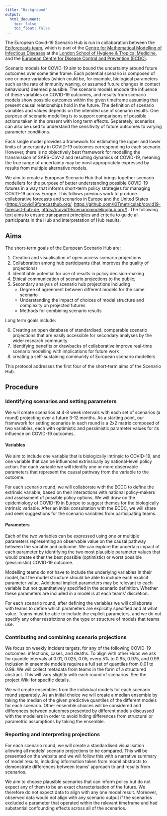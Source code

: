 ```yaml
---
title: "Background"
output:
  html_document:
    toc: false
    toc_float: false
---
```


The European Covid-19 Scenario Hub is run in collaboration between the [Epiforecasts team](http://epiforecasts.io/), which is part of the [Centre for Mathematical Modelling of Infectious Diseases](http://cmmid.github.io/topics/covid19) at the [London School of Hygiene & Tropical Medicine](http://www.lshtm.ac.uk), and the [European Centre for Disease Control and Prevention (ECDC)](http://ecdc.europa.eu).

Scenario models for COVID-19 aim to bound the uncertainty around future outcomes over some time frame. Each potential scenario is composed of one or more variables (which could be, for example, biological parameters such as the rate of immunity waning, or assumed future changes in contact behaviours) deemed plausible. The scenario models encode the influence of these variables on COVID-19 outcomes, and results from scenario models show possible outcomes within the given timeframe assuming that present causal relationships hold in the future. The definition of scenario variables and values depends on the intended use of scenario results. One purpose of scenario modelling is to support comparisons of possible actions taken in the present with long term effects. Separately, scenarios can also be used to understand the sensitivity of future outcomes to varying parameter conditions. 

Each single model provides a framework for estimating the upper and lower limits of uncertainty in COVID-19 outcomes corresponding to each scenario. However, there is no objectively best framework for modelling the transmission of SARS-CoV-2 and resulting dynamics of COVID-19, meaning the true range of uncertainty may be most appropriately expressed by results from multiple alternative models.

We aim to create a European Scenario Hub that brings together scenario modellers for the purpose of better understanding possible COVID-19 futures in a way that informs short-term policy strategies for managing COVID-19 across Europe. This follows previous work to produce collaborative forecasts and scenarios in Europe and the United States (<https://covid19forecasthub.org/>, <https://github.com/KITmetricslab/covid19-forecast-hub-de>, <https://covid19scenariomodelinghub.org/>). The following text aims to ensure transparent principles and criteria to guide all participants in the Hub and interpretation of Hub results.

## Aims

The short-term goals of the European Scenario Hub are:

1. Creation and visualisation of open access scenario projections
2. Collaboration among hub participants (that improves the quality of projections)
3. Identifiable potential for use of results in policy decision-making
4. Ethical communication of scenario projections to the public; 
5. Secondary analysis of scenario hub projections including 
    * Degree of agreement between different models for the same scenario
    * Understanding the impact of choices of model structure and complexity on projected futures
    * Methods for combining scenario results

Long term goals include:

6. Creating an open database of standardised, comparable scenario projections that are easily accessible for secondary analyses by the wider research community
7. Identifying benefits or drawbacks of collaborative improve real-time scenario modelling with implications for future work
8. creating a self-sustaining community of European scenario modellers

This protocol addresses the first four of the short-term aims of the Scenario Hub.

## Procedure

### Identifying scenarios and setting parameters

We will create scenarios at 4-8 week intervals with each set of scenarios (a round) projecting over a future 3-12 months. As a starting point, our framework for setting scenarios in each round is a 2x2 matrix composed of two variables, each with optimistic and pessimistic parameter values for its influence on COVID-19 outcomes. 

#### Variables

We aim to include one variable that is biologically intrinsic to COVID-19, and one variable that can be influenced extrinsically by national-level policy action. For each variable we will identify one or more observable parameters that represent the causal pathway from the variable to the outcome. 

For each scenario round, we will collaborate with the ECDC to define the extrinsic variable, based on their interactions with national policy-makers and assessment of possible policy options. We will draw on the epidemiology of COVID-19 in Europe to suggest themes for the biologically intrinsic variable. After an initial consultation with the ECDC, we will share and seek suggestions for the scenario variables from participating teams. 

#### Parameters

Each of the two variables can be expressed using one or multiple parameters representing an observable value on the causal pathway between the variable and outcome. We can explore the uncertain impact of each parameter by identifying the two most plausible parameter values that would create either the best possible (optimistic) or worst possible (pessimistic) COVID-19 outcome.

Modelling teams do not have to include the underlying variables in their model, but the model structure should be able to include each explicit parameter value. Additional implicit parameters may be relevant to each variable but not quantitatively specified in the scenario definition.  Whether these parameters are included in a model is at each teams’ discretion.

For each scenario round, after defining the variables we will collaborate with teams to define which parameters are explicitly specified and at what value. Teams must be able to include the explicit parameters, and we do not specify any other restrictions on the type or structure of models that teams use.


### Contributing and combining scenario projections

We focus on weekly incident targets, for any of the following COVID-19 outcomes: infections, cases, and deaths. To align with other Hubs we ask for quantile intervals at 0.01, 0.025, 0.05, every 5% to 0.95, 0.975, and 0.99. Inclusion in ensemble models requires a full set of quantiles from 0.01 to 0.99. We will collect metadata from teams in the form of a structured abstract. This will vary slightly with each round of scenarios. See the project Wiki for specific details.

We will create ensembles from the individual models for each scenario round separately. As an initial choice we will create a median ensemble by taking the median of the given predictive quantiles of the different models for each scenario. Other ensemble choices will be considered and differences between outcomes presented by different models discussed with the modellers in order to avoid hiding differences from structural or parametric assumptions by taking the ensemble.  


### Reporting and interpreting projections

For each scenario round, we will create a standardised visualisation allowing all models’ scenario projections to be compared. This will be presented on the website and we will follow this with a narrative summary of model results, including information taken from model abstracts to demonstrate differences between teams’ approach to and results from scenarios.

We aim to choose plausible scenarios that can inform policy but do not expect any of them to be an exact characterisation of the future. We therefore do not expect data to align with any one model result. Moreover, observed data would not align with any scenario output if the scenarios excluded a parameter that operated within the relevant timeframe and had substantial confounding effects across all of the scenarios.
